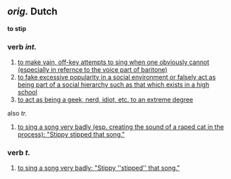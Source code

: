 ==''orig.'' Dutch==
'''to stip'''
===verb ''int.''===
# [[to make vain, off-key attempts to sing when one obviously cannot (especially in refernce to the voice part of baritone)]]
# [[to fake excessive popularity in a social environment or falsely act as being part of a social hierarchy such as that which exists in a high school]]
# [[to act as being a geek, nerd, idiot, etc. to an extreme degree]]
also ''tr.''
# [[to sing a song very badly (esp. creating the sound of a raped cat in the process): "Stippy stipped that song."]]

===verb ''t.''===
# [[to sing a song very badly: "Stippy ''stipped'' that song."]]